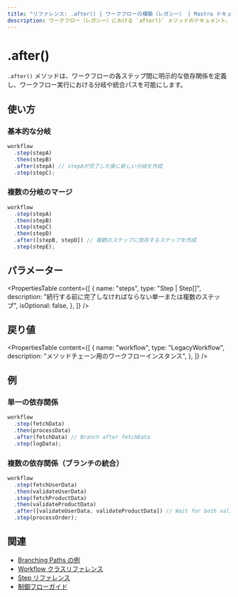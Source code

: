 ```yaml
---
title: "リファレンス: .after() | ワークフローの構築（レガシー） | Mastra ドキュメント"
description: ワークフロー（レガシー）における `after()` メソッドのドキュメント。分岐や統合パスを可能にします。
---
```


# .after()

`.after()` メソッドは、ワークフローの各ステップ間に明示的な依存関係を定義し、ワークフロー実行における分岐や統合パスを可能にします。

## 使い方

### 基本的な分岐

```typescript
workflow
  .step(stepA)
  .then(stepB)
  .after(stepA) // stepAが完了した後に新しい分岐を作成
  .step(stepC);
```

### 複数の分岐のマージ

```typescript
workflow
  .step(stepA)
  .then(stepB)
  .step(stepC)
  .then(stepD)
  .after([stepB, stepD]) // 複数のステップに依存するステップを作成
  .step(stepE);
```

## パラメーター

<PropertiesTable
  content={[
    {
      name: "steps",
      type: "Step | Step[]",
      description:
        "続行する前に完了しなければならない単一または複数のステップ",
      isOptional: false,
    },
  ]}
/>

## 戻り値

<PropertiesTable
  content={[
    {
      name: "workflow",
      type: "LegacyWorkflow",
      description: "メソッドチェーン用のワークフローインスタンス",
    },
  ]}
/>

## 例

### 単一の依存関係

```typescript
workflow
  .step(fetchData)
  .then(processData)
  .after(fetchData) // Branch after fetchData
  .step(logData);
```

### 複数の依存関係（ブランチの統合）

```typescript
workflow
  .step(fetchUserData)
  .then(validateUserData)
  .step(fetchProductData)
  .then(validateProductData)
  .after([validateUserData, validateProductData]) // Wait for both validations to complete
  .step(processOrder);
```

## 関連

- [Branching Paths の例](../../examples/workflows_legacy/branching-paths.mdx)
- [Workflow クラスリファレンス](./workflow.mdx)
- [Step リファレンス](./step-class.mdx)
- [制御フローガイド](../../docs/workflows-legacy/control-flow.mdx)

